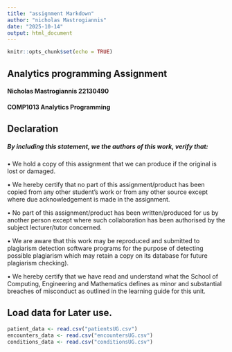 ```yaml
---
title: "assignment Markdown"
author: "nicholas Mastrogiannis"
date: "2025-10-14"
output: html_document
---
```


```r
knitr::opts_chunk$set(echo = TRUE)
```

## Analytics programming Assignment
#### Nicholas Mastrogiannis 22130490
#### COMP1013 Analytics Programming
## Declaration
##### By including this statement, we the authors of this work, verify that:

• We hold a copy of this assignment that we can produce if the original is lost or damaged.

• We hereby certify that no part of this assignment/product has been copied from any other student's work or from any other source except where due acknowledgement is made in the assignment.

• No part of this assignment/product has been written/produced for us by another person except
where such collaboration has been authorised by the subject lecturer/tutor concerned.

• We are aware that this work may be reproduced and submitted to plagiarism detection software programs for the purpose of detecting possible plagiarism which may retain a copy on its database for future plagiarism checking).

• We hereby certify that we have read and understand what the School of Computing, Engineering and Mathematics defines as minor and substantial breaches of misconduct as outlined in the learning guide for this unit.

## Load data for Later use.

```r
patient_data <- read.csv("patientsUG.csv")
encounters_data <- read.csv("encountersUG.csv")
conditions_data <- read.csv("conditionsUG.csv")
```

